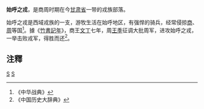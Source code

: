 '''始呼之戎'''，是商周时期在今[[甘肃省|甘肃省]]一带的戎族部落。

始呼之戎是西域戎族的一支，游牧生活在始呼地区，有强悍的骑兵，经常侵掠[[商朝|商]]、[[周朝|周]]等国<ref>《中华战典》</ref>。據《[[竹書記年|竹書記年]]》，商王[[文丁|文丁]]七年，周[[王季|王季]]征调大批周军，进攻始呼之戎，一举击败戎军，得胜而还<ref>《中国历史大辞典》</ref>。

==注釋==
<references />
</div>

[[Category:甘肃历史政权|S]]
[[Category:西戎|S]]